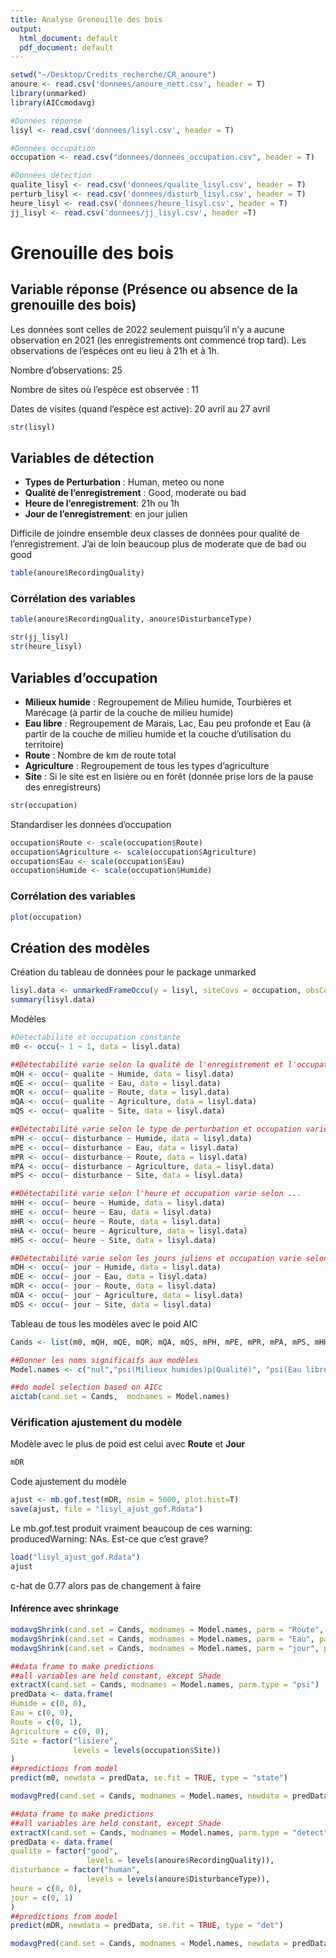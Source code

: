 ```yaml
---
title: Analyse Grenouille des bois
output:
  html_document: default
  pdf_document: default
---
```

```r
setwd("~/Desktop/Credits_recherche/CR_anoure")
anoure <- read.csv('donnees/anoure_nett.csv', header = T)
library(unmarked)
library(AICcmodavg)

#Données réponse
lisyl <- read.csv('donnees/lisyl.csv', header = T)

#Données occupation
occupation <- read.csv("donnees/donnees_occupation.csv", header = T)

#Données détection
qualite_lisyl <- read.csv('donnees/qualite_lisyl.csv', header = T)
perturb_lisyl <- read.csv('donnees/disturb_lisyl.csv', header = T)
heure_lisyl <- read.csv('donnees/heure_lisyl.csv', header = T)
jj_lisyl <- read.csv('donnees/jj_lisyl.csv', header =T)
```

# Grenouille des bois

## Variable réponse (Présence ou absence de la grenouille des bois)
Les données sont celles de 2022 seulement puisqu'il n'y a aucune observation en 2021 (les enregistrements ont commencé trop tard). Les observations de l'espèces ont eu lieu à 21h et à 1h. 

Nombre d'observations: 25

Nombre de sites où l'espèce est observée : 11

Dates de visites (quand l'espèce est active): 20 avril au 27 avril
```r
str(lisyl)
```

## Variables de détection
* **Types de Perturbation** : Human, meteo ou none
* **Qualité de l'enregistrement** : Good, moderate ou bad
* **Heure de l'enregistrement**: 21h ou 1h
* **Jour de l'enregistrement**: en jour julien

Difficile de joindre ensemble deux classes de données pour qualité de l'enregistrement. J'ai de loin beaucoup plus de moderate que de bad ou good
```r
table(anoure$RecordingQuality)
```


### Corrélation des variables
```r
table(anoure$RecordingQuality, anoure$DisturbanceType)
```

```r
str(jj_lisyl)
str(heure_lisyl)
```


## Variables d'occupation
* **Milieux humide** : Regroupement de Milieu humide, Tourbières et Marécage (à partir de la couche de milieu humide)
* **Eau libre** : Regroupement de Marais, Lac, Eau peu profonde et Eau (à partir de la couche de milieu humide et la couche d'utilisation du territoire)
* **Route** : Nombre de km de route total
* **Agriculture** : Regroupement de tous les types d'agriculture
* **Site** : Si le site est en lisière ou en forêt (donnée prise lors de la pause des enregistreurs) 

```r
str(occupation)
```

Standardiser les données d'occupation
```r
occupation$Route <- scale(occupation$Route)
occupation$Agriculture <- scale(occupation$Agriculture)
occupation$Eau <- scale(occupation$Eau)
occupation$Humide <- scale(occupation$Humide)
```

### Corrélation des variables
```r
plot(occupation)
```

## Création des modèles
Création du tableau de données pour le package unmarked
```r
lisyl.data <- unmarkedFrameOccu(y = lisyl, siteCovs = occupation, obsCovs = list(disturbance = perturb_lisyl, qualite = qualite_lisyl, heure = heure_lisyl, jour = jj_lisyl))
summary(lisyl.data)
```

Modèles
```r
#Détectabilité et occupation constante
m0 <- occu(~ 1 ~ 1, data = lisyl.data)

##Détectabilité varie selon la qualité de l'enregistrement et l'occupation varie selon...
mQH <- occu(~ qualite ~ Humide, data = lisyl.data)
mQE <- occu(~ qualite ~ Eau, data = lisyl.data)
mQR <- occu(~ qualite ~ Route, data = lisyl.data)
mQA <- occu(~ qualite ~ Agriculture, data = lisyl.data)
mQS <- occu(~ qualite ~ Site, data = lisyl.data)

##Détectabilité varie selon le type de perturbation et occupation varie selon ...
mPH <- occu(~ disturbance ~ Humide, data = lisyl.data)
mPE <- occu(~ disturbance ~ Eau, data = lisyl.data)
mPR <- occu(~ disturbance ~ Route, data = lisyl.data)
mPA <- occu(~ disturbance ~ Agriculture, data = lisyl.data)
mPS <- occu(~ disturbance ~ Site, data = lisyl.data)

##Détectabilité varie selon l'heure et occupation varie selon ...
mHH <- occu(~ heure ~ Humide, data = lisyl.data)
mHE <- occu(~ heure ~ Eau, data = lisyl.data)
mHR <- occu(~ heure ~ Route, data = lisyl.data)
mHA <- occu(~ heure ~ Agriculture, data = lisyl.data)
mHS <- occu(~ heure ~ Site, data = lisyl.data)

##Détectabilité varie selon les jours juliens et occupation varie selon ...
mDH <- occu(~ jour ~ Humide, data = lisyl.data)
mDE <- occu(~ jour ~ Eau, data = lisyl.data)
mDR <- occu(~ jour ~ Route, data = lisyl.data)
mDA <- occu(~ jour ~ Agriculture, data = lisyl.data)
mDS <- occu(~ jour ~ Site, data = lisyl.data)
```

Tableau de tous les modèles avec le poid AIC
```r
Cands <- list(m0, mQH, mQE, mQR, mQA, mQS, mPH, mPE, mPR, mPA, mPS, mHH, mHE, mHR, mHA, mHS, mDH, mDE, mDR, mDA, mDS)

##Donner les noms significaifs aux modèles
Model.names <- c("nul","psi(Milieux humides)p(Qualité)", "psi(Eau libre)p(Qualité)", "psi(Route)p(Qualité)", "psi(Agriculture)p(Qualité)", "psi(Site)p(Qualité)", "psi(Milieux humides)p(Perturb)", "psi(Eau libre)p(Perturb)", "psi(Route)p(Perturb)", "psi(Agriculture)p(Perturb)", "psi(Site)p(Perturb)", "psi(Milieux humides)p(Heure)", "psi(Eau libre)p(Heure)", "psi(Route)p(Heure)", "psi(Agriculture)p(Heure)", "psi(Site)p(Heure)", "psi(Milieux humides)p(Jour)", "psi(Eau libre)p(Jour)", "psi(Route)p(Jour)", "psi(Agriculture)p(Jour)", "psi(Site)p(Jour)") 

##do model selection based on AICc 
aictab(cand.set = Cands,  modnames = Model.names)
```

### Vérification ajustement du modèle
Modèle avec le plus de poid est celui avec **Route** et **Jour**
```r
mDR
```
Code ajustement du modèle
```r
ajust <- mb.gof.test(mDR, nsim = 5000, plot.hist=T)
save(ajust, file = "lisyl_ajust_gof.Rdata")
```
Le mb.gof.test produit vraiment beaucoup de ces warning: producedWarning: NAs. Est-ce que c'est grave?

```r
load("lisyl_ajust_gof.Rdata")
ajust
```
c-hat de 0.77 alors pas de changement à faire

#### Inférence avec shrinkage
```r
modavgShrink(cand.set = Cands, modnames = Model.names, parm = "Route", parm.type = "psi")
modavgShrink(cand.set = Cands, modnames = Model.names, parm = "Eau", parm.type = "psi")
modavgShrink(cand.set = Cands, modnames = Model.names, parm = "jour", parm.type = "detect")
```

```r
##data frame to make predictions
##all variables are held constant, except Shade
extractX(cand.set = Cands, modnames = Model.names, parm.type = "psi")
predData <- data.frame(
Humide = c(0, 0),
Eau = c(0, 0),
Route = c(0, 1),
Agriculture = c(0, 0),
Site = factor("lisiere",
              levels = levels(occupation$Site))
)
##predictions from model
predict(m0, newdata = predData, se.fit = TRUE, type = "state")

modavgPred(cand.set = Cands, modnames = Model.names, newdata = predData, parm.type = "psi", type = "response")
```

```r
##data frame to make predictions
##all variables are held constant, except Shade
extractX(cand.set = Cands, modnames = Model.names, parm.type = "detect")
predData <- data.frame(
qualite = factor("good", 
                 levels = levels(anoure$RecordingQuality)),
disturbance = factor("human", 
                 levels = levels(anoure$DisturbanceType)),
heure = c(0, 0),
jour = c(0, 1)
)
##predictions from model
predict(mDR, newdata = predData, se.fit = TRUE, type = "det")

modavgPred(cand.set = Cands, modnames = Model.names, newdata = predData, parm.type = "detect", type = "response")
```